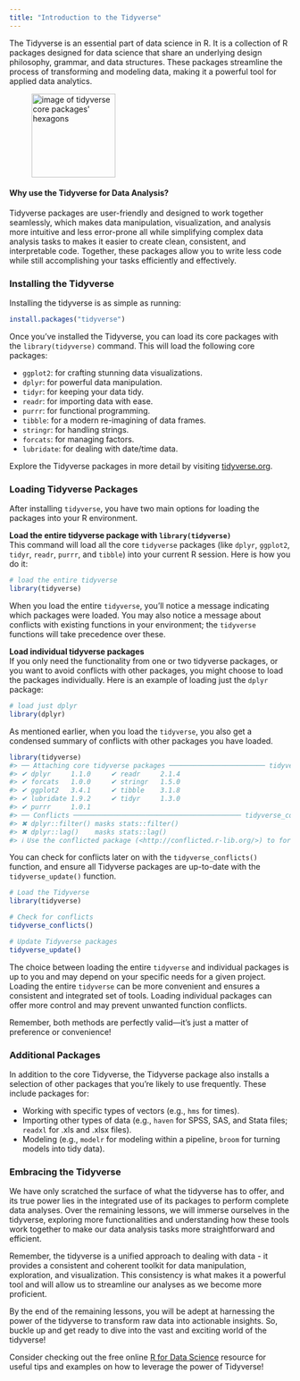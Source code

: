 ```yaml
---
title: "Introduction to the Tidyverse"
---
```



The Tidyverse is an essential part of data science in R. It is a collection of R packages designed for data science that share an underlying design philosophy, grammar, and data structures. These packages streamline the process of transforming and modeling data, making it a powerful tool for applied data analytics.  

<figure class="float-fig-right"> 
  <img style="width:150px; height:150px" src="images/tidyverse-packages.png" alt="image of tidyverse core packages' hexagons">
</figure>

#### Why use the Tidyverse for Data Analysis?

Tidyverse packages are user-friendly and designed to work together seamlessly, which makes data manipulation, visualization, and analysis more intuitive and less error-prone all while simplifying complex data analysis tasks to makes it easier to create clean, consistent, and interpretable code. Together, these packages allow you to write less code while still accomplishing your tasks efficiently and effectively.  
 

### Installing the Tidyverse

Installing the tidyverse is as simple as running:  
```r
install.packages("tidyverse")
```

Once you've installed the Tidyverse, you can load its core packages with the `library(tidyverse)` command. This will load the following core packages:  

- `ggplot2`: for crafting stunning data visualizations.  
- `dplyr`: for powerful data manipulation.  
- `tidyr`: for keeping your data tidy.  
- `readr`: for importing data with ease.  
- `purrr`: for functional programming.  
- `tibble`: for a modern re-imagining of data frames.  
- `stringr`: for handling strings.  
- `forcats`: for managing factors.  
- `lubridate`: for dealing with date/time data.  


<div class="callout">
Explore the Tidyverse packages in more detail by visiting [tidyverse.org](https://www.tidyverse.org/). 
</div>


### Loading Tidyverse Packages

After installing `tidyverse`, you have two main options for loading the packages into your R environment.  

**Load the entire tidyverse package with `library(tidyverse)`**  
This command will load all the core `tidyverse` packages (like `dplyr`, `ggplot2`, `tidyr`, `readr`, `purrr`, and `tibble`) into your current R session. Here is how you do it:  

```r
# load the entire tidyverse
library(tidyverse)
```

When you load the entire `tidyverse`, you'll notice a message indicating which packages were loaded. You may also notice a message about conflicts with existing functions in your environment; the `tidyverse` functions will take precedence over these.  

**Load individual tidyverse packages**  
If you only need the functionality from one or two tidyverse packages, or you want to avoid conflicts with other packages, you might choose to load the packages individually. Here is an example of loading just the `dplyr` package:  

```r
# load just dplyr
library(dplyr)
```


As mentioned earlier, when you load the `tidyverse`, you also get a condensed summary of conflicts with other packages you have loaded.  

```r
library(tidyverse)
#> ── Attaching core tidyverse packages ──────────────────────── tidyverse 2.0.0 ──
#> ✔ dplyr     1.1.0     ✔ readr     2.1.4
#> ✔ forcats   1.0.0     ✔ stringr   1.5.0
#> ✔ ggplot2   3.4.1     ✔ tibble    3.1.8
#> ✔ lubridate 1.9.2     ✔ tidyr     1.3.0
#> ✔ purrr     1.0.1     
#> ── Conflicts ────────────────────────────────────────── tidyverse_conflicts() ──
#> ✖ dplyr::filter() masks stats::filter()
#> ✖ dplyr::lag()    masks stats::lag()
#> ℹ Use the conflicted package (<http://conflicted.r-lib.org/>) to force all conflicts to become errors
```


You can check for conflicts later on with the `tidyverse_conflicts()` function, and ensure all Tidyverse packages are up-to-date with the `tidyverse_update()` function.  

```r
# Load the Tidyverse
library(tidyverse)

# Check for conflicts
tidyverse_conflicts()

# Update Tidyverse packages
tidyverse_update()

```


The choice between loading the entire `tidyverse` and individual packages is up to you and may depend on your specific needs for a given project. Loading the entire `tidyverse` can be more convenient and ensures a consistent and integrated set of tools. Loading individual packages can offer more control and may prevent unwanted function conflicts.  

Remember, both methods are perfectly valid—it's just a matter of preference or convenience!  


### Additional Packages

In addition to the core Tidyverse, the Tidyverse package also installs a selection of other packages that you're likely to use frequently. These include packages for:  

- Working with specific types of vectors (e.g., `hms` for times).  
- Importing other types of data (e.g., `haven` for SPSS, SAS, and Stata files; `readxl` for .xls and .xlsx files).  
- Modeling (e.g., `modelr` for modeling within a pipeline, `broom` for turning models into tidy data).  


### Embracing the Tidyverse

We have only scratched the surface of what the tidyverse has to offer, and its true power lies in the integrated use of its packages to perform complete data analyses. Over the remaining lessons, we will immerse ourselves in the tidyverse, exploring more functionalities and understanding how these tools work together to make our data analysis tasks more straightforward and efficient.  

Remember, the tidyverse is a unified approach to dealing with data - it provides a consistent and coherent toolkit for data manipulation, exploration, and visualization. This consistency is what makes it a powerful tool and will allow us to streamline our analyses as we become more proficient.  

By the end of the remaining lessons, you will be adept at harnessing the power of the tidyverse to transform raw data into actionable insights. So, buckle up and get ready to dive into the vast and exciting world of the tidyverse!  




<div class="callout">
Consider checking out the free online [R for Data Science](https://r4ds.had.co.nz/) resource for useful tips and examples on how to leverage the power of Tidyverse!
</div>


